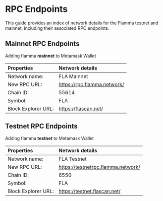 # RPC Endpoints

This guide provides an index of network details for the Flamma testnet and mainnet, including their associated RPC endpoints.

## Mainnet RPC Endpoints

Adding flamma **mainnet** to Metamask Wallet

|  Properties   | Network details   |
| :-----        | :----             |
|  Network name:    | FLA Mainnet     |
|  New RPC URL:    | https://rpc.flamma.network/    |
|  Chain ID:    |   55614    |
|  Symbol:    | FLA       |
|  Block Explorer URL:    | https://flascan.net/     |

## Testnet RPC Endpoints

Adding flamma **testnet** to Metamask Wallet

|  Properties   | Network details   |
| :-----        | :----             |
|  Network name:    | FLA Testnet       |
|  New RPC URL:    | https://testnetrpc.flamma.network/      |
|  Chain ID:    | 6550      |
|  Symbol:    | FLA       |
|  Block Explorer URL:    | https://testnet.flascan.net/     |